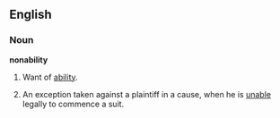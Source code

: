 ==English==

===Noun===
'''nonability'''

# Want of [[ability]].
# {{law}} An exception taken against a plaintiff in a cause, when he is [[unable]] legally to commence a suit.